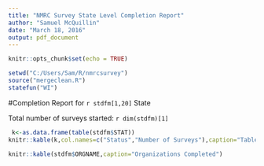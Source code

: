 ```yaml
---
title: "NMRC Survey State Level Completion Report"
author: "Samuel McQuillin"
date: "March 18, 2016"
output: pdf_document
---
```


```r
knitr::opts_chunk$set(echo = TRUE)
```
```r
setwd("C:/Users/Sam/R/nmrcsurvey")
source("mergeclean.R")
statefun("WI")
```
#Completion Report for `r stdfm[1,20]` State

Total number of surveys started: `r dim(stdfm)[1]` 


```r
 k<-as.data.frame(table(stdfm$STAT))
knitr::kable(k,col.names=c("Status","Number of Surveys"),caption="Table of Surveys completed and Still in Progress")
```

```r
knitr::kable(stdfm$ORGNAME,caption="Organizations Completed")
```